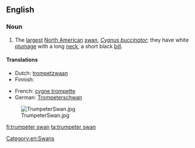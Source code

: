 ==English==

===Noun===
{{wikipedia}}
{{en-noun|head=[[trumpeter]] [[swan]]}}

# The [[largest]] [[North American]] [[swan]], ''[[Cygnus buccinator]]''; they have white [[plumage]] with a long [[neck]], a short black [[bill]].

====Translations====
{{trans-top|''Cygnus buccinator''}}
* Dutch: [[trompetzwaan]] {{g|f}}
* Finnish: {{t+|fi|trumpettijoutsen}}
{{trans-mid}}
* French: [[cygne trompette]] {{g|m}}
* German: [[Trompeterschwan]]
{{trans-bottom}}

[[Category:en:Swans]]

[[Image:TrumpeterSwan.jpg|thumb]]

[[fi:trumpeter swan]]
[[ta:trumpeter swan]]